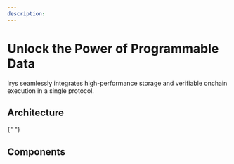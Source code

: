 ```yaml
---
description:
---
```



# Unlock the Power of Programmable Data

Irys seamlessly integrates high-performance storage and verifiable onchain execution in a single protocol.

## Architecture

<ArchitectureBento />{" "}

## Components

<ComponentBento />
